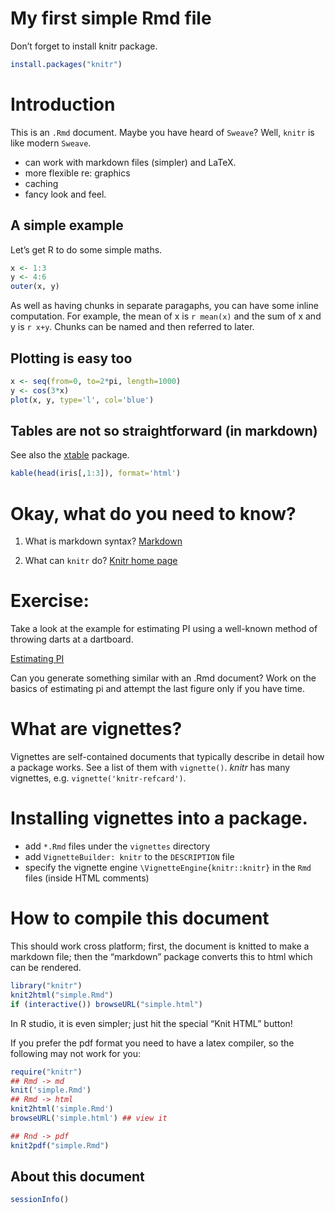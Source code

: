 # My first simple Rmd file

Don't forget to install knitr package.

```r
install.packages("knitr")
```

# Introduction

This is an `.Rmd` document.  Maybe you have heard of `Sweave`?
Well, `knitr` is like modern `Sweave`.

* can work with markdown files (simpler) and LaTeX.
* more flexible re: graphics
* caching
* fancy look and feel.

## A simple example

Let's get R to do some simple maths.

```r
x <- 1:3
y <- 4:6
outer(x, y)
```
As well as having chunks in separate paragaphs, you can have some
inline computation.  For example, the mean of x is `r mean(x)` and
the sum of x and y is `r x+y`.  Chunks can be named and then
referred to later.

## Plotting is easy too

```r
x <- seq(from=0, to=2*pi, length=1000)
y <- cos(3*x)
plot(x, y, type='l', col='blue')
```

## Tables are not so straightforward (in markdown)

See also the [xtable](http://cran.r-project.org/web/packages/xtable/)
package.

```r
kable(head(iris[,1:3]), format='html')
```

# Okay, what do you need to know?


1. What is markdown syntax?  [Markdown](http://daringfireball.net/projects/markdown)

2. What can `knitr` do? [Knitr home page](http://yihui.name/knitr/)


# Exercise:

Take a look at the example for estimating PI using a well-known method
of throwing darts at a dartboard.

[Estimating PI](http://www.damtp.cam.ac.uk/user/eglen/rguide/estimate.pdf)

Can you generate something similar with an .Rmd document?  Work on the
basics of estimating pi and attempt the last figure only if you have
time.

# What are vignettes?

Vignettes are self-contained documents that typically describe in
detail how a package works.  See a list of them with `vignette()`.
*knitr* has many vignettes, e.g. `vignette('knitr-refcard')`.

# Installing vignettes into a package.

- add `*.Rmd` files under the `vignettes` directory
- add `VignetteBuilder: knitr` to the `DESCRIPTION` file
- specify the vignette engine `\VignetteEngine{knitr::knitr}` in the
  `Rmd` files (inside HTML comments)

# How to compile this document

This should work cross platform; first, the document is knitted to
make a markdown file; then the "markdown" package converts this to
html which can be rendered.

```r
library("knitr")
knit2html("simple.Rmd")
if (interactive()) browseURL("simple.html")
```

In R studio, it is even simpler; just hit the special "Knit HTML" button!

If you prefer the pdf format you need to have a latex compiler, so the
following may not work for you:

```r
require("knitr")
## Rmd -> md
knit('simple.Rmd')
## Rmd -> html
knit2html('simple.Rmd')
browseURL('simple.html') ## view it

## Rnd -> pdf
knit2pdf("simple.Rmd")
```

## About this document

```r
sessionInfo()
```
